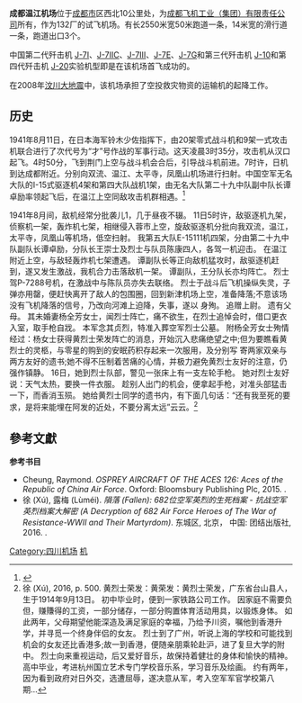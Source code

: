 {{Infobox airport
| name          = 成都温江机场<br />Chengdu Wenjiang Airport
| image         = 
| type          = 军用
| operator      = 成飞集团有限公司
| opened        = 
| city-served   = [[四川|四川]][[成都|成都]]
| distance_to_city = 10公里
| elevation-m   = 
| IATA          = 无
| ICAO          = 无
| coordinates   = {{coord|30|42|14|N|103|57|00|E|type:airport}}
| pushpin_map   = China Sichuan#China
| pushpin_label = 成都温江机场
| r1-number     = 02/20
| r1-length-f   = 8366
| r1-length-m   = 2550
| r1-surface    = 混凝土
}}
'''成都温江机场'''位于[[成都市|成都市]]区西北10公里处，为[[成都飞机工业（集团）有限责任公司|成都飞机工业（集团）有限责任公司]]所有，作为132厂的试飞机场。有长2550米宽50米跑道一条，14米宽的滑行道一条，跑道出口3个。

中国第二代歼击机 [[J-7Ⅰ|J-7Ⅰ]]、[[J-7ⅡC|J-7ⅡC]]、[[J-7Ⅲ|J-7Ⅲ]]、[[J-7E|J-7E]]、[[J-7G|J-7G]]和第三代歼击机 [[J-10|J-10]]和第四代歼击机 [[J-20|J-20]]实验机型即是在该机场首飞成功的。

在2008年[[汶川大地震|汶川大地震]]中，该机场承担了空投救灾物资的运输机的起降工作。

==历史==
1941年8月11日，在日本海军铃木少佐指挥下，由20架零式战斗机和9架一式攻击机联合进行了次代号为“才”号作战的军事行动。这天凌晨3时35分，攻击机从汉口起飞。4时50分，飞到荆门上空与战斗机会合后，引导战斗机前进。7时许，日机到达成都附近。分别向双流、温江、太平寺，凤凰山机场进行扫射。中国空军无名大队的I-15式驱逐机4架和第四大队战机1架，由无名大队第二十九中队副中队长谭卓励率领起飞后，在温江上空同敌攻击机群相遇。<ref>{{Cite web|title=敌“102”号作战|url=http://www.flyingtiger-cacw.com/gb_874.htm|accessdate=2020-12-14|author=Chai, George|date=|format=|work=www.flyingtiger-cacw.com|publisher=|language=|quote=中国空军无名大队的I-15式驱逐机4架和第四大队战机1架，由无名大队第二十九中队副中队长谭卓励率领起飞后，在温江上空同敌攻击机群相遇。正当中国驱逐机准备发动进攻时，敌零式战斗机突然从云中杀出，围攻中国驱逐机。此次空战中，中国空军4架驱逐机被击落，仅1架得以生还。谭卓励和分队长王崇士、黄荣发及第四大以飞行员欧阳鼎分别在温江、华阳、新津、仁寿等地被击落牺牲。日本海军航空兵这种以攻击机为诱饵吸引避免同日军战斗机接触的中国驱逐机来攻击，然后用躲在近的零式战斗机出击的“オ”号作战行动得手，中国空军却付出了惨痛的代价|archive-date=2022-03-30|archive-url=https://web.archive.org/web/20220330091906/http://www.flyingtiger-cacw.com/gb_874.htm}}</ref>

1941年8月间，敌机经常分批袭儿1，几于昼夜不辍。 11日5时许，敌驱逐机九架，侦察机一架，轰炸机七架，相继侵入蓉市上空，旋敌驱逐机分批向我双流，温江，太平寺，凤凰山等机场，低空扫射。 我第五大队E-15111机四架，分由第二十九中队副队长谭卓励，分队长王崇士及烈士与队员陈康四人，各驾一机迎击。 在温江附近上空，与敌轻轰炸机七架遭遇。 谭副队长等正向敌机猛攻时，敌驱逐机赶到，遂又发生激战，我机合力击落敌机一架。 谭副队，王分队长亦均阵亡。 烈士驾P-7288号机，在激战中与陈队员亦失去联络。 烈士于战斗后飞机操纵失灵，子弹亦用罄，便赶快离开了敌人的包围圈，回到新津机场上空，准备降落;不意该场没有飞机降落的信号，乃改向河滩上迫降，失事，遂以 身殉。 追赠上尉。 遗有父母。 其未婚妻杨全芳女士，闻烈士阵亡，痛不欲生，在烈士追悼会时，借口更衣入室，取手枪自戕。 本军念其贞烈，特准入葬空军烈士公墓。 附杨全芳女士殉情经过：杨女士获得黄烈士荣发阵亡的消息，开始沉入悲痛绝望之中;但为要瞧看黄烈士的灵柩，与零星的购到的安眠药积存起来一次服用，及分别写 寄两家双亲与两方友好的遗书;她不得不压制着苦痛的心情，并极力避免黄烈士友好的注意，仍强作镇静。 16日，她到烈士队部，警见一张床上有一支左轮手枪。 她对烈士友好说：天气太热，要换一件衣服。 趁别人出门的机会，便拿起手枪，对准头部猛击一下，而香消玉殒。 她给黄烈士同学的遗书内，有下面几句话：“还有我至死的要求，是将来能埋在阿发的近处，不要分离太远”云云。<ref>徐 (Xú), 2016, p. 500. 黄烈士荣发：黄荣发：黄烈士荣发，广东省台山县人，生于1914年9月13日。 初中毕业时，便到一家铁路公司工作。 因家庭不需要负但，赚賺得的工资，一部分储存，一部分购置体育活动用具，以锻炼身体。 如此两年，父母期望他能深造及满足家庭的幸福，乃给予川资，嘱他到香港升学，并寻觅一个终身伴侣的女友。 烈士到了广州，听说上海的学校和可能找到机会的女友还比香港多;故一到香港，便随亲朋乘轮赴沪，进了复旦大学的附中。 烈士向来重视运动，后又爱好音乐，故保持着健壮的身体和愉快的精神。 高中毕业，考进杭州国立艺术专门学校音乐系，学习音乐及绘画。 约有两年，因为看到政府对日外交，选遭屈辱，遂决意从军，考入空军军官学校第八期... </ref>

== 參考文獻 ==
{{Reflist|32em}}
'''参考书目'''
{{Refbegin}}
* Cheung, Raymond. ''OSPREY AIRCRAFT OF THE ACES 126: Aces of the Republic of China Air Force''. Oxford: Bloomsbury Publishing Plc, 2015. {{ISBN|978 14728 05614}}.
* 徐 (Xú), 露梅 (Lùméi). ''隕落 (Fallen): 682位空军英烈的生死档案 - 抗战空军英烈档案大解密 (A Decryption of 682 Air Force Heroes of The War of Resistance-WWII and Their Martyrdom)''. 东城区, 北京， 中国: 团结出版社, 2016. {{ISBN|978-7-5126-4433-5}}.

{{四川机场}}
{{人民解放军机场}}
[[Category:四川机场|Category:四川机场]]
[[Category:成都交通|机]]